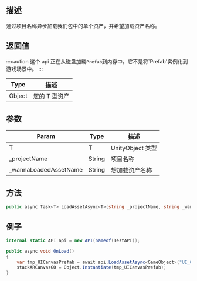 ## 描述

通过项目名称异步加载我们包中的单个资产，并希望加载资产名称。

## 返回值

:::caution
这个 api 正在从磁盘加载`Prefab`到内存中。它不是将`Prefab'实例化到游戏场景中。
:::

| Type                                           | 描述          |
| ---------------------------------------------- | ------------- |
| <highlight color="#3E6ED4"> Object</highlight> | 您的 T 型资产 |

## 参数

| Param                  | Type   | 描述             |
| ---------------------- | ------ | ---------------- |
| T                      | T      | UnityObject 类型 |
| \_projectName          | String | 项目名称         |
| \_wannaLoadedAssetName | String | 想加载资产名称   |

## 方法

```cs
public async Task<T> LoadAssetAsync<T>(string _projectName, string _wannaLoadedAssetName)
```

## 例子

```cs
internal static API api = new API(nameof(TestAPI));

public async void OnLoad()
{
    var tmp_UICanvasPrefab = await api.LoadAssetAsync<GameObject>("UI_CANVAS_NAME");
    stackARCanvasGO = Object.Instantiate(tmp_UICanvasPrefab);
}
```
